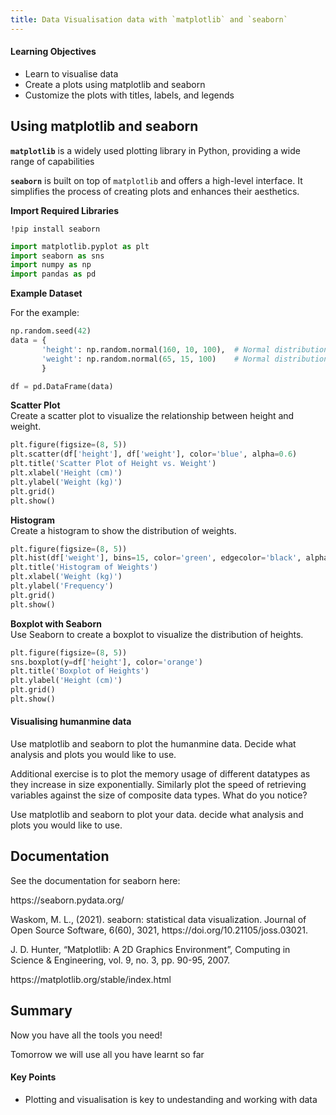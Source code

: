 ```yaml
---
title: Data Visualisation data with `matplotlib` and `seaborn`
---
```


::: {.callout-tip}
#### Learning Objectives

- Learn to visualise data
- Create a plots using matplotlib and seaborn
- Customize the plots with titles, labels, and legends
:::


## Using matplotlib and seaborn

**`matplotlib`** is a widely used plotting library in Python, providing a wide range of capabilities

**`seaborn`** is built on top of `matplotlib` and offers a high-level interface. It simplifies the process of creating plots and enhances their aesthetics.

**Import Required Libraries**  
 
`!pip install seaborn`
```python
import matplotlib.pyplot as plt 
import seaborn as sns 
import numpy as np
import pandas as pd
``` 

**Example Dataset**  

For the example: 

```python
np.random.seed(42)  
data = {  
       'height': np.random.normal(160, 10, 100),  # Normal distribution (mean=160, std=10)  
       'weight': np.random.normal(65, 15, 100)    # Normal distribution (mean=65, std=15)  
       } 

df = pd.DataFrame(data)
```

**Scatter Plot**  
Create a scatter plot to visualize the relationship between height and weight.

```python
plt.figure(figsize=(8, 5))  
plt.scatter(df['height'], df['weight'], color='blue', alpha=0.6) 
plt.title('Scatter Plot of Height vs. Weight')  
plt.xlabel('Height (cm)')  
plt.ylabel('Weight (kg)')  
plt.grid()  
plt.show()
```
**Histogram**  
Create a histogram to show the distribution of weights.

```python
plt.figure(figsize=(8, 5)) 
plt.hist(df['weight'], bins=15, color='green', edgecolor='black', alpha=0.7)  
plt.title('Histogram of Weights')  
plt.xlabel('Weight (kg)')  
plt.ylabel('Frequency')  
plt.grid()  
plt.show()
```

**Boxplot with Seaborn**  
Use Seaborn to create a boxplot to visualize the distribution of heights.

```python
plt.figure(figsize=(8, 5))  
sns.boxplot(y=df['height'], color='orange')  
plt.title('Boxplot of Heights')  
plt.ylabel('Height (cm)')  
plt.grid() 
plt.show()
```
::: {.callout-exercise}
#### Visualising humanmine data

Use matplotlib and seaborn to plot the humanmine data. Decide what analysis and plots you would like to use.

Additional exercise is to plot the memory usage of different datatypes as they increase in size exponentially.
Similarly plot the speed of retrieving variables against the size of composite data types.
What do you notice?

:::

Use matplotlib and seaborn to plot your data. decide what analysis and plots you would like to use.

## Documentation

See the documentation for seaborn here:

https://seaborn.pydata.org/

Waskom, M. L., (2021). seaborn: statistical data visualization. Journal of Open Source Software, 6(60), 3021, https://doi.org/10.21105/joss.03021.

J. D. Hunter, "Matplotlib: A 2D Graphics Environment", Computing in Science & Engineering, vol. 9, no. 3, pp. 90-95, 2007.

https://matplotlib.org/stable/index.html



## Summary

Now you have all the tools you need! 

Tomorrow we will use all you have learnt so far

::: {.callout-tip}
#### Key Points

- Plotting and visualisation is key to undestanding and working with data

:::
